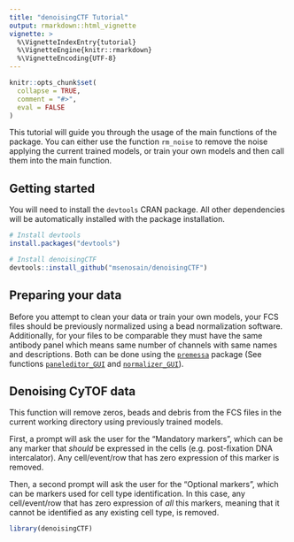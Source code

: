 ```yaml
---
title: "denoisingCTF Tutorial"
output: rmarkdown::html_vignette
vignette: >
  %\VignetteIndexEntry{tutorial}
  %\VignetteEngine{knitr::rmarkdown}
  %\VignetteEncoding{UTF-8}
---
```


```r
knitr::opts_chunk$set(
  collapse = TRUE,
  comment = "#>",
  eval = FALSE
)
```

This tutorial will guide you through the usage of the main functions of the 
package. You can either use the function `rm_noise` to remove the noise applying 
the current trained models, or train your own models and then call them into the 
main function.

## Getting started
You will need to install the `devtools` CRAN package. All other dependencies 
will be automatically installed with the package installation.

```r
# Install devtools
install.packages("devtools")

# Install denoisingCTF
devtools::install_github("msenosain/denoisingCTF")
```

## Preparing your data
Before you attempt to clean your data or train your own models, your FCS files
should be previously normalized using a bead normalization software. 
Additionally, for your files to be comparable they must have the same antibody 
panel which means same number of channels with same names and descriptions.
Both can be done using the [`premessa`](https://github.com/ParkerICI/premessa) 
package (See functions [`paneleditor_GUI`](https://github.com/ParkerICI/premessa#panel-editing-and-renaming) 
and [`normalizer_GUI`](https://github.com/ParkerICI/premessa#bead-based-normalization)).



## Denoising CyTOF data

This function will remove zeros, beads and debris from the FCS files in the 
current working directory using previously trained models. 

First, a prompt will ask the user for the "Mandatory markers", which can be any
marker that _should_ be expressed in the cells (e.g. post-fixation DNA intercalator).
Any cell/event/row that has zero expression of this marker is removed.

Then, a second prompt will ask the user for the "Optional markers", which can 
be markers used for cell type identification. In this case, any cell/event/row
that has zero expression of _all_ this markers, meaning that it cannot be 
identified as any existing cell type, is removed.

```r
library(denoisingCTF)
```
